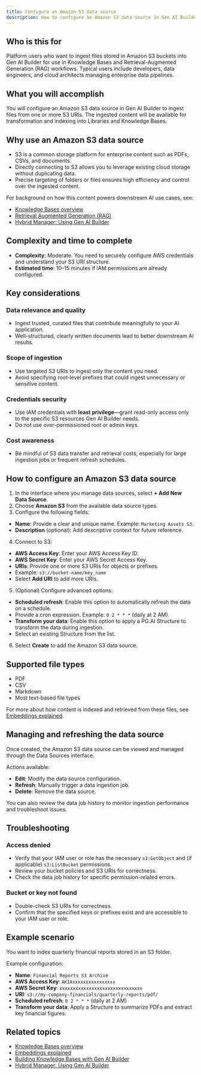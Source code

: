 ```yaml
---
title: Configure an Amazon S3 data source
description: How to configure an Amazon S3 data source in Gen AI Builder to ingest files from S3 buckets into your Knowledge Bases.
---
```


## Who is this for

Platform users who want to ingest files stored in Amazon S3 buckets into Gen AI Builder for use in Knowledge Bases and Retrieval-Augmented Generation (RAG) workflows.
Typical users include developers, data engineers, and cloud architects managing enterprise data pipelines.

## What you will accomplish

You will configure an Amazon S3 data source in Gen AI Builder to ingest files from one or more S3 URIs. The ingested content will be available for transformation and indexing into Libraries and Knowledge Bases.

## Why use an Amazon S3 data source

- S3 is a common storage platform for enterprise content such as PDFs, CSVs, and documents.
- Directly connecting to S3 allows you to leverage existing cloud storage without duplicating data.
- Precise targeting of folders or files ensures high efficiency and control over the ingested content.

For background on how this content powers downstream AI use cases, see:

- [Knowledge Bases overview](../../../pipeline/knowledge_base)
- [Retrieval Augmented Generation (RAG)](../../../learn/explained/rag)
- [Hybrid Manager: Using Gen AI Builder](../../../../../hybrid-manager/ai-factory/gen-ai/builder)

## Complexity and time to complete

- **Complexity**: Moderate. You need to securely configure AWS credentials and understand your S3 URI structure.
- **Estimated time**: 10–15 minutes if IAM permissions are already configured.

## Key considerations

### Data relevance and quality

- Ingest trusted, curated files that contribute meaningfully to your AI application.
- Well-structured, clearly written documents lead to better downstream AI results.

### Scope of ingestion

- Use targeted S3 URIs to ingest only the content you need.
- Avoid specifying root-level prefixes that could ingest unnecessary or sensitive content.

### Credentials security

- Use IAM credentials with **least privilege**—grant read-only access only to the specific S3 resources Gen AI Builder needs.
- Do not use over-permissioned root or admin keys.

### Cost awareness

- Be mindful of S3 data transfer and retrieval costs, especially for large ingestion jobs or frequent refresh schedules.

## How to configure an Amazon S3 data source

1. In the interface where you manage data sources, select **+ Add New Data Source**.
2. Choose **Amazon S3** from the available data source types.
3. Configure the following fields:

- **Name**: Provide a clear and unique name. Example: `Marketing Assets S3`.
- **Description** (optional): Add descriptive context for future reference.

4. Connect to S3:

- **AWS Access Key**: Enter your AWS Access Key ID.
- **AWS Secret Key**: Enter your AWS Secret Access Key.
- **URIs**: Provide one or more S3 URIs for objects or prefixes.
- Example: `s3://bucket-name/key_name`
- Select **Add URI** to add more URIs.

5. (Optional) Configure advanced options:

- **Scheduled refresh**: Enable this option to automatically refresh the data on a schedule.
- Provide a cron expression. Example: `0 2 * * *` (daily at 2 AM).
- **Transform your data**: Enable this option to apply a PG.AI Structure to transform the data during ingestion.
- Select an existing Structure from the list.

6. Select **Create** to add the Amazon S3 data source.

## Supported file types

- PDF
- CSV
- Markdown
- Most text-based file types

For more about how content is indexed and retrieved from these files, see [Embeddings explained](../../../learn/explained/embeddings).

## Managing and refreshing the data source

Once created, the Amazon S3 data source can be viewed and managed through the Data Sources interface.

Actions available:

- **Edit**: Modify the data source configuration.
- **Refresh**: Manually trigger a data ingestion job.
- **Delete**: Remove the data source.

You can also review the data job history to monitor ingestion performance and troubleshoot issues.

## Troubleshooting

### Access denied

- Verify that your IAM user or role has the necessary `s3:GetObject` and (if applicable) `s3:ListBucket` permissions.
- Review your bucket policies and S3 URIs for correctness.
- Check the data job history for specific permission-related errors.

### Bucket or key not found

- Double-check S3 URIs for correctness.
- Confirm that the specified keys or prefixes exist and are accessible to your IAM user or role.

## Example scenario

You want to index quarterly financial reports stored in an S3 folder.

Example configuration:

- **Name**: `Financial Reports S3 Archive`
- **AWS Access Key**: `AKIAxxxxxxxxxxxxxxxx`
- **AWS Secret Key**: `xxxxxxxxxxxxxxxxxxxxxxxxxxxxxxx`
- **URI**: `s3://my-company-financials/quarterly-reports/pdf/`
- **Scheduled refresh**: `0 2 * * *` (daily at 2 AM)
- **Transform your data**: Apply a Structure to summarize PDFs and extract key financial figures.

## Related topics

- [Knowledge Bases overview](../../../pipeline/knowledge_base)
- [Embeddings explained](../../../learn/explained/embeddings)
- [Building Knowledge Bases with Gen AI Builder](../../../learn/how-to/gen-ai/knowledge-base-setup) <!-- Placeholder link -->
- [Hybrid Manager: Using Gen AI Builder](../../../../../hybrid-manager/ai-factory/gen-ai/builder)
